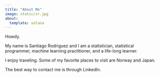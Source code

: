 ```yaml
---
title: "About Me"
image: static/sr.jpg
about:
  template: solana
---
```


Howdy.

My name is Santiago Rodriguez and I am a statistician, statistical programmer, machine learning practitioner, and a life-long learner.

I enjoy traveling. Some of my favorite places to visit are Norway and Japan.

The best way to contact me is through LinkedIn.